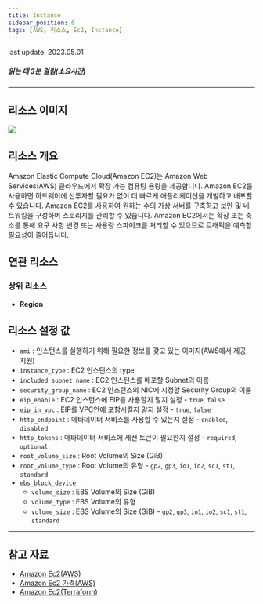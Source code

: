 ```yaml
---
title: Instance
sidebar_position: 0
tags: [AWS, 리소스, Ec2, Instance]
---
```



<span className="theme-doc-version-badge badge badge--secondary">
    last update: 2023.05.01
</span>

##### 읽는 데 3분 걸림(소요시간)

---

## 리소스 이미지

<img src={icon} />

## 리소스 개요

Amazon Elastic Compute Cloud(Amazon EC2)는 Amazon Web Services(AWS) 클라우드에서 확장 가능 컴퓨팅 용량을 제공합니다. Amazon EC2를 사용하면 하드웨어에 선투자할 필요가 없어 더 빠르게 애플리케이션을 개발하고 배포할 수 있습니다. Amazon EC2를 사용하여 원하는 수의 가상 서버를 구축하고 보안 및 네트워킹을 구성하며 스토리지를 관리할 수 있습니다. Amazon EC2에서는 확장 또는 축소를 통해 요구 사항 변경 또는 사용량 스파이크를 처리할 수 있으므로 트래픽을 예측할 필요성이 줄어듭니다.

## 연관 리소스

### 상위 리소스

-   **Region**

## 리소스 설정 값

-   `ami` : 인스턴스를 실행하기 위해 필요한 정보를 갖고 있는 이미지(AWS에서 제공, 지원)
-   `instance_type` : EC2 인스턴스의 type
-   `included_subnet_name` : EC2 인스턴스를 배포할 Subnet의 이름
-   `security_group_name` : EC2 인스턴스의 NIC에 지정할 Security Group의 이름
-   `eip_enable` : EC2 인스턴스에 EIP를 사용할지 말지 설정 - `true`, `false`
-   `eip_in_vpc` : EIP를 VPC안에 포함시킬지 말지 설정 - `true`, `false`
-   `http_endpoint` : 메타데이터 서비스를 사용할 수 있는지 설정 - `enabled`, `disabled`
-   `http_tokens` : 메타데이터 서비스에 세션 토큰이 필요한지 설정 - `required`, `optional`
-   `root_volume_size` : Root Volume의 Size (GiB)
-   `root_volume_type` : Root Volume의 유형 - `gp2`, `gp3`, `io1`, `io2`, `sc1`, `st1`, `standard`
-   `ebs_block_device`
    -   `volume_size` : EBS Volume의 Size (GiB)
    -   `volume_type` : EBS Volume의 유형
    -   `volume_size` : EBS Volume의 Size (GiB) - `gp2`, `gp3`, `io1`, `io2`, `sc1`, `st1`, `standard`

---

## 참고 자료

-   [Amazon Ec2(AWS)](https://docs.aws.amazon.com/ko_kr/AWSEC2/latest/UserGuide/concepts.html)
-   [Amazon Ec2 가격(AWS)](https://aws.amazon.com/ko/ec2/pricing/)
-   [Amazon Ec2(Terraform)](https://registry.terraform.io/providers/hashicorp/aws/latest/docs/resources/ebs_default_kms_key)
